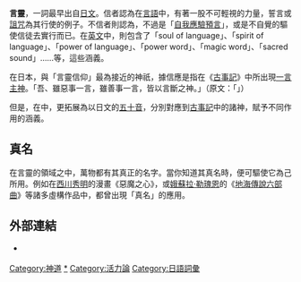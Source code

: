 {{japanese|japanese=言霊|kana=ことだま|romaji=Kotodama}}
'''言靈'''，一詞最早出自[[日文|日文]]。信者認為在[[言語|言語]]中，有著一股不可輕視的力量，誓言或[[詛咒|詛咒]]為其行使的例子。不信者則認為，不過是「[[自我應驗預言|自我應驗預言]]」，或是不自覺的驅使信徒去實行而已。在[[英文|英文]]中，則包含了「soul of language」、「spirit of language」、「power of language」、「power word」、「magic word」、「sacred sound」……等，這些涵義。

在日本，與「言靈信仰」最為接近的神祇，據信應是指在《[[古事記|古事記]]》中所出現[[一事主神|一言主神]]。「吾、雖惡事一言，雖善事一言，皆以言斷之神。」（原文：「{{lang|ja|吾は悪事も一言、善事も一言、言い離つ神。}}」）

但是，在{{tsl|ja|言霊学|言靈學}}中，更拓展為以日文的[[五十音|五十音]]，分別對應到[[古事記|古事記]]中的諸神，賦予不同作用的涵義。

==真名==
在言靈的領域之中，萬物都有其真正的名字。當你知道其真名時，便可驅使它為己所用。例如在[[西川秀明|西川秀明]]的漫畫《惡魔之心》，或[[娥蘇拉·勒瑰恩|娥蘇拉·勒瑰恩]]的《[[地海|地海傳說六部曲]]》等諸多虛構作品中，都曾出現「真名」的應用。

== 外部連結 ==
* {{ja}}[https://web.archive.org/web/20071024182406/http://www.hachiman.com/search.cgi?bunrui=4 {{lang|ja|言霊学}}]

[[Category:神道|Category:神道]]
[[Category:言靈信仰|*]]
[[Category:活力論|Category:活力論]]
[[Category:日語詞彙|Category:日語詞彙]]

{{Shinto-stub}}